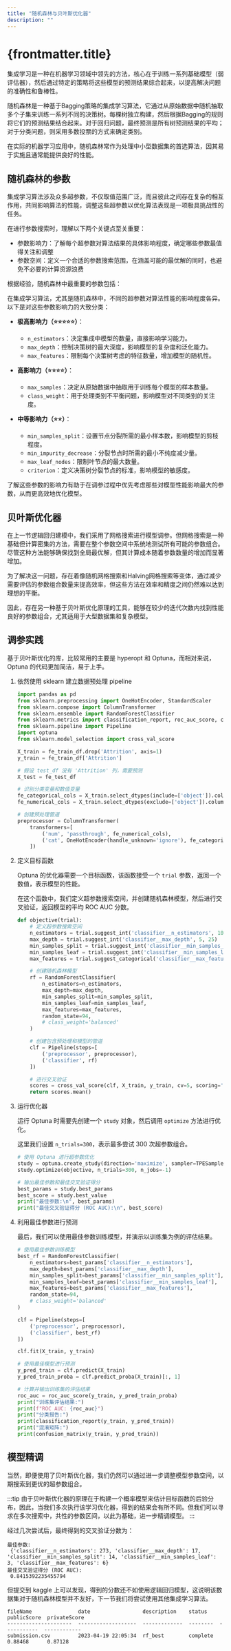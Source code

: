 ```yaml
---
title: "随机森林与贝叶斯优化器"
description: ""
---
```


# {frontmatter.title}

集成学习是一种在机器学习领域中领先的方法，核心在于训练一系列基础模型（弱评估器），然后通过特定的策略将这些模型的预测结果综合起来，以提高解决问题的准确性和鲁棒性。

随机森林是一种基于Bagging策略的集成学习算法，它通过从原始数据中随机抽取多个子集来训练一系列不同的决策树。每棵树独立构建，然后根据Bagging的规则将它们的预测结果结合起来。对于回归问题，最终预测是所有树预测结果的平均；对于分类问题，则采用多数投票的方式来确定类别。

在实际的机器学习应用中，随机森林常作为处理中小型数据集的首选算法，因其易于实施且通常能提供良好的性能。

## 随机森林的参数

集成学习算法涉及众多超参数，不仅取值范围广泛，而且彼此之间存在复杂的相互作用，共同影响算法的性能，调整这些超参数以优化算法表现是一项极具挑战性的任务。

在进行参数搜索时，理解以下两个关键点至关重要：

- 参数影响力：了解每个超参数对算法结果的具体影响程度，确定哪些参数最值得关注和调整
- 参数空间：定义一个合适的参数搜索范围，在涵盖可能的最优解的同时，也避免不必要的计算资源浪费

根据经验，随机森林中最重要的参数包括：

在集成学习算法，尤其是随机森林中，不同的超参数对算法性能的影响程度各异。以下是对这些参数影响力的大致分类：

- **极高影响力（⭐⭐⭐⭐⭐）**：
    - `n_estimators`：决定集成中模型的数量，直接影响学习能力。
    - `max_depth`：控制决策树的最大深度，影响模型的复杂度和泛化能力。
    - `max_features`：限制每个决策树考虑的特征数量，增加模型的随机性。

- **高影响力（⭐⭐⭐⭐）**：
    - `max_samples`：决定从原始数据中抽取用于训练每个模型的样本数量。
    - `class_weight`：用于处理类别不平衡问题，影响模型对不同类别的关注度。

- **中等影响力（⭐⭐）**：
    - `min_samples_split`：设置节点分裂所需的最小样本数，影响模型的剪枝程度。
    - `min_impurity_decrease`：分裂节点时所需的最小不纯度减少量。
    - `max_leaf_nodes`：限制叶节点的最大数量。
    - `criterion`：定义决策树分裂节点的标准，影响模型的敏感度。

了解这些参数的影响力有助于在调参过程中优先考虑那些对模型性能影响最大的参数，从而更高效地优化模型。

## 贝叶斯优化器

在上一节逻辑回归建模中，我们采用了网格搜索进行模型调参。但网格搜索是一种基础但计算密集的方法，需要在整个参数空间中系统地测试所有可能的参数组合。尽管这种方法能够确保找到全局最优解，但其计算成本随着参数数量的增加而显著增加。

为了解决这一问题，存在着像随机网格搜索和Halving网格搜索等变体，通过减少需要评估的参数组合数量来提高效率，但这些方法在效率和精度之间仍然难以达到理想的平衡。

因此，存在另一种基于贝叶斯优化原理的工具，能够在较少的迭代次数内找到性能良好的参数组合，尤其适用于大型数据集和复杂模型。

## 调参实践

基于贝叶斯优化的库，比较常用的主要是 hyperopt 和 Optuna，而相对来说，Optuna 的代码更加简洁，易于上手。

1. 依然使用 sklearn 建立数据预处理 pipeline

    ```python
    import pandas as pd
    from sklearn.preprocessing import OneHotEncoder, StandardScaler
    from sklearn.compose import ColumnTransformer
    from sklearn.ensemble import RandomForestClassifier
    from sklearn.metrics import classification_report, roc_auc_score, confusion_matrix
    from sklearn.pipeline import Pipeline
    import optuna
    from sklearn.model_selection import cross_val_score
    
    X_train = fe_train_df.drop('Attrition', axis=1)
    y_train = fe_train_df['Attrition']
    
    # 假设 test_df 没有 'Attrition' 列，需要预测
    X_test = fe_test_df
    
    # 识别分类变量和数值变量
    fe_categorical_cols = X_train.select_dtypes(include=['object']).columns.tolist()
    fe_numerical_cols = X_train.select_dtypes(exclude=['object']).columns.tolist()
    
    # 创建预处理管道
    preprocessor = ColumnTransformer(
        transformers=[
            ('num', 'passthrough', fe_numerical_cols),
            ('cat', OneHotEncoder(handle_unknown='ignore'), fe_categorical_cols)
        ])
    ```
   
2. 定义目标函数

    Optuna 的优化器需要一个目标函数，该函数接受一个 `trial` 参数，返回一个数值，表示模型的性能。
    
    在这个函数中，我们定义超参数搜索空间，并创建随机森林模型，然后进行交叉验证，返回模型的平均 ROC AUC 分数。
    
    ```python
    def objective(trial):
        # 定义超参数搜索空间
        n_estimators = trial.suggest_int('classifier__n_estimators', 10, 300)
        max_depth = trial.suggest_int('classifier__max_depth', 5, 25)
        min_samples_split = trial.suggest_int('classifier__min_samples_split', 2, 20)
        min_samples_leaf = trial.suggest_int('classifier__min_samples_leaf', 1, 20)
        max_features = trial.suggest_categorical('classifier__max_features', ['sqrt', 'log2'] + list(range(2, 12, 2)))
    
        # 创建随机森林模型
        rf = RandomForestClassifier(
            n_estimators=n_estimators,
            max_depth=max_depth,
            min_samples_split=min_samples_split,
            min_samples_leaf=min_samples_leaf,
            max_features=max_features,
            random_state=94,
            # class_weight='balanced'
        )
    
        # 创建包含预处理和模型的管道
        clf = Pipeline(steps=[
            ('preprocessor', preprocessor),
            ('classifier', rf)
        ])
    
        # 进行交叉验证
        scores = cross_val_score(clf, X_train, y_train, cv=5, scoring='roc_auc', n_jobs=-1)
        return scores.mean()
    ```

3. 运行优化器

    运行 Optuna 时需要先创建一个 `study` 对象，然后调用 `optimize` 方法进行优化。
    
    这里我们设置 `n_trials=300`，表示最多尝试 300 次超参数组合。
    
    ```python
    # 使用 Optuna 进行超参数优化
    study = optuna.create_study(direction='maximize', sampler=TPESampler())
    study.optimize(objective, n_trials=300, n_jobs=-1)
   
   # 输出最佳参数和最佳交叉验证得分
    best_params = study.best_params
    best_score = study.best_value
    print("最佳参数:\n", best_params)
    print("最佳交叉验证得分 (ROC AUC):\n", best_score)
    ```
   
4. 利用最佳参数进行预测

    最后，我们可以使用最佳参数训练模型，并演示以训练集为例的评估结果。
    
    ```python
    # 使用最佳参数训练模型
    best_rf = RandomForestClassifier(
        n_estimators=best_params['classifier__n_estimators'],
        max_depth=best_params['classifier__max_depth'],
        min_samples_split=best_params['classifier__min_samples_split'],
        min_samples_leaf=best_params['classifier__min_samples_leaf'],
        max_features=best_params['classifier__max_features'],
        random_state=94,
        # class_weight='balanced'
    )
    
    clf = Pipeline(steps=[
        ('preprocessor', preprocessor),
        ('classifier', best_rf)
    ])
    
    clf.fit(X_train, y_train)
    
    # 使用最佳模型进行预测
    y_pred_train = clf.predict(X_train)
    y_pred_train_proba = clf.predict_proba(X_train)[:, 1]
    
    # 计算并输出训练集的评估结果
    roc_auc = roc_auc_score(y_train, y_pred_train_proba)
    print("训练集评估结果:")
    print(f"ROC AUC: {roc_auc}")
    print("分类报告:")
    print(classification_report(y_train, y_pred_train))
    print("混淆矩阵:")
    print(confusion_matrix(y_train, y_pred_train))
    ```
   
## 模型精调

当然，即便使用了贝叶斯优化器，我们仍然可以通过进一步调整模型参数空间，以期搜索到更优的超参数组合。

:::tip
由于贝叶斯优化器的原理在于构建一个概率模型来估计目标函数的后验分布，因此，当我们多次执行该学习优化器，得到的结果会有所不同。但我们可以寻求在多次搜索中，共性的参数区间，以此为基础，进一步精调模型。
:::

经过几次尝试后，最终得到的交叉验证分数为：

```text title="Output"
最佳参数:
 {'classifier__n_estimators': 273, 'classifier__max_depth': 17, 'classifier__min_samples_split': 14, 'classifier__min_samples_leaf': 3, 'classifier__max_features': 6}
最佳交叉验证得分 (ROC AUC):
 0.8415392235455794
```

但提交到 kaggle 上可以发现，得到的分数还不如使用逻辑回归模型，这说明该数据集对于随机森林模型并不友好，下一节我们将尝试使用其他集成学习算法。

```text title="Output"
fileName               date                 description    status    publicScore  privateScore  
---------------------  -------------------  -------------  --------  -----------  ------------ 
submission.csv         2023-04-19 22:05:34  rf_best        complete  0.88468      0.87128 
```